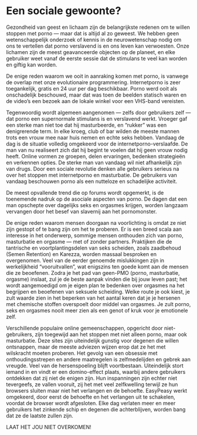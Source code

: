 # Een sociale gewoonte?

Gezondheid van geest en lichaam zijn de belangrijkste redenen om te willen stoppen met porno — maar dat is altijd al zo geweest. We hebben geen wetenschappelijk onderzoek of kennis in de neurowetenschap nodig om ons te vertellen dat porno verslavend is en ons leven kan verwoesten. Onze lichamen zijn de meest geavanceerde objecten op de planeet, en elke gebruiker weet vanaf de eerste sessie dat de stimulans te veel kan worden en giftig kan worden.

De enige reden waarom we ooit in aanraking komen met porno, is vanwege de overlap met onze evolutionaire programmering. Internetporno is zeer toegankelijk, gratis en 24 uur per dag beschikbaar. Porno werd ooit als onschadelijk beschouwd, maar dat was toen de beelden statisch waren en de video's een bezoek aan de lokale winkel voor een VHS-band vereisten.

Tegenwoordig wordt algemeen aangenomen — zelfs door gebruikers zelf — dat porno een supernormale stimulans is en verslavend werkt. Vroeger gaf een sterke man niet toe dat hij masturbeerde, en "rukker" was een denigrerende term. In elke kroeg, club of bar wilden de meeste mannen trots een vrouw mee naar huis nemen en echte seks hebben. Vandaag de dag is de situatie volledig omgekeerd voor de internetporno-verslaafde. De man van nu realiseert zich dat hij begint te voelen dat hij geen vrouw nodig heeft. Online vormen ze groepen, delen ervaringen, bedenken strategieën en verkennen opties. De sterke man van vandaag wil niet afhankelijk zijn van drugs. Door een sociale revolutie denken alle gebruikers serieus na over het stoppen met internetporno en masturbatie. De gebruikers van vandaag beschouwen porno als een nutteloze en schadelijke activiteit.

De meest opvallende trend die op forums wordt opgemerkt, is de toenemende nadruk op de asociale aspecten van porno. De dagen dat een man opschepte over dagelijks seks en orgasmes krijgen, worden langzaam vervangen door het besef van slavernij aan het pornomonster.

De enige reden waarom mensen doorgaan na voorlichting is omdat ze niet zijn gestopt of te bang zijn om het te proberen. Er is een breed scala aan interesse in het onderwerp, sommige mensen onthouden zich van porno, masturbatie en orgasme — met of zonder partners. Praktijken die de tantrische en voortplantingsdelen van seks scheiden, zoals zaadbehoud (Semen Retention) en Karezza, worden massaal besproken en overgenomen. Veel van de eerder genoemde mislukkingen zijn in werkelijkheid "vooruitvallen", wat enigszins ten goede komt aan de mensen die ze beoefenen. Zodra je het pad van geen-PMO (porno, masturbatie, orgasme) inslaat, zul je de beste aanpak vinden die bij jouw leven past; het wordt aangemoedigd om je eigen plan te bedenken over orgasmes na het begrijpen en beoefenen van seksuele scheiding. Welke route je ook kiest, je zult waarde zien in het beperken van het aantal keren dat je je hersenen met chemische stoffen overspoelt door middel van orgasmes. Je zult porno, seks en orgasmes nooit meer zien als een genot of kruk voor je emotionele zelf.

Verschillende populaire online gemeenschappen, opgericht door niet-gebruikers, zijn toegewijd aan het stoppen met niet alleen porno, maar ook masturbatie. Deze sites zijn uiteindelijk gunstig voor degenen die willen ontsnappen, maar de meeste adviezen wijzen erop dat ze het met wilskracht moeten proberen. Het gevolg van een obsessie met onthoudingsstrepen en andere maatregelen is zelfmedelijden en gebrek aan vreugde. Veel van de hersenspoeling blijft voortbestaan. Uiteindelijk stort iemand in en vindt er een domino-effect plaats, waarbij andere gebruikers ontdekken dat zij niet de enigen zijn. Hun inspanningen zijn echter niet tevergeefs, ze vallen vooruit, zij het met veel zelfkwelling terwijl ze hun browsers sluiten maar niet het verlangen en de behoefte. EasyPeasy werkt omgekeerd, door eerst de behoefte en het verlangen uit te schakelen, voordat de browser wordt afgesloten. Elke dag verlaten meer en meer gebruikers het zinkende schip en degenen die achterblijven, worden bang dat ze de laatste zullen zijn.

LAAT HET JOU NIET OVERKOMEN!